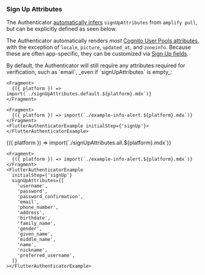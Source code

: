 
### Sign Up Attributes

<Alert heading="Zero Configuration">

The Authenticator [automatically infers](#zero-configuration) `signUpAttributes` from `amplify pull`,
but can be explicitly defined as seen below.

</Alert>

The Authenticator automatically renders _most_ [Cognito User Pools attributes](https://docs.aws.amazon.com/cognito/latest/developerguide/user-pool-settings-attributes.html),
with the exception of `locale`, `picture`, `updated_at`, and `zoneinfo`. Because these are often app-specific, they can be customized via [Sign Up fields](#sign-up-fields).

<Tabs>
  <TabItem title="Verification Attributes">
    By default, the Authenticator will still require any attributes required for verification, such as `email`, _even if `signUpAttributes` is empty_:

    <Fragment>
      {({ platform }) => import(`./signUpAttributes.default.${platform}.mdx`)}
    </Fragment>

    <Fragment>
      {({ platform }) => import(`./example-info-alert.${platform}.mdx`)}
    </Fragment>
    <FlutterAuthenticatorExample initialStep={'signUp'}></FlutterAuthenticatorExample>

  </TabItem>

  <TabItem title="All Attributes">
    <Fragment>
      {({ platform }) => import(`./signUpAttributes.all.${platform}.mdx`)}
    </Fragment>

    <Fragment>
      {({ platform }) => import(`./example-info-alert.${platform}.mdx`)}
    </Fragment>
    <FlutterAuthenticatorExample
      initialStep={'signUp'}
      signUpAttributes={[
        'username',
        'password',
        'password_confirmation',
        'email',
        'phone_number',
        'address',
        'birthdate',
        'family_name',
        'gender',
        'given_name',
        'middle_name',
        'name',
        'nickname',
        'preferred_username',
      ]}
    ></FlutterAuthenticatorExample>

  </TabItem>
</Tabs>
